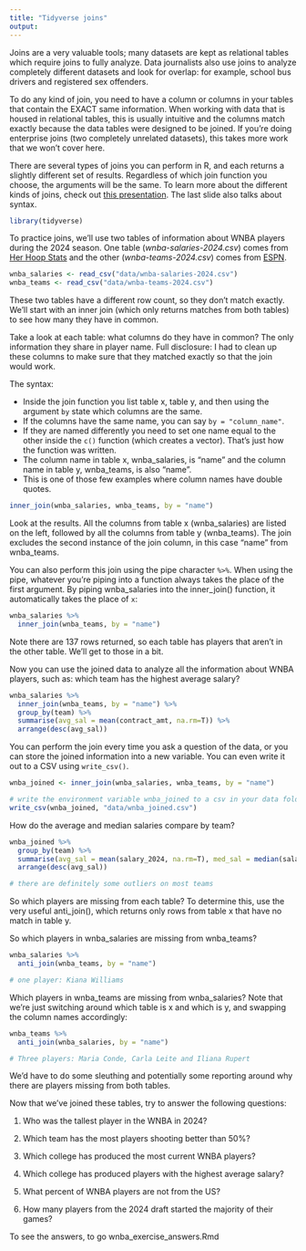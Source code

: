 ```yaml
---
title: "Tidyverse joins"
output: 
---
```


Joins are a very valuable tools; many datasets are kept as relational tables which require joins to fully analyze. Data journalists also use joins to analyze completely different datasets and look for overlap: for example, school bus drivers and registered sex offenders.

To do any kind of join, you need to have a column or columns in your tables that contain the EXACT same information. When working with data that is housed in relational tables, this is usually intuitive and the columns match exactly because the data tables were designed to be joined. If you're doing enterprise joins (two completely unrelated datasets), this takes more work that we won't cover here.

There are several types of joins you can perform in R, and each returns a slightly different set of results. Regardless of which join function you choose, the arguments will be the same. To learn more about the different kinds of joins, check out [this presentation](https://docs.google.com/presentation/d/1_rlOBML0-cseRSDwNbJljGmpMs2UiteseKoyhr10Y2A/edit?usp=sharing). The last slide also talks about syntax.

```r
library(tidyverse)
```

To practice joins, we'll use two tables of information about WNBA players during the 2024 season. One table (*wnba-salaries-2024.csv*) comes from [Her Hoop Stats](https://herhoopstats.com/) and the other (*wnba-teams-2024.csv*) comes from [ESPN](https://www.espn.com/wnba/).

```r
wnba_salaries <- read_csv("data/wnba-salaries-2024.csv")
wnba_teams <- read_csv("data/wnba-teams-2024.csv")
```

These two tables have a different row count, so they don't match exactly. We'll start with an inner join (which only returns matches from both tables) to see how many they have in common.

Take a look at each table: what columns do they have in common? The only information they share in player name. Full disclosure: I had to clean up these columns to make sure that they matched exactly so that the join would work.

The syntax:

-   Inside the join function you list table x, table y, and then using the argument `by` state which columns are the same.
-   If the columns have the same name, you can say `by = "column_name"`.
-   If they are named differently you need to set one name equal to the other inside the `c()` function (which creates a vector). That's just how the function was written.
-   The column name in table x, wnba_salaries, is "name" and the column name in table y, wnba_teams, is also "name".
-   This is one of those few examples where column names have double quotes.

```r
inner_join(wnba_salaries, wnba_teams, by = "name")
```

Look at the results. All the columns from table x (wnba_salaries) are listed on the left, followed by all the columns from table y (wnba_teams). The join excludes the second instance of the join column, in this case "name" from wnba_teams.

You can also perform this join using the pipe character `%>%`. When using the pipe, whatever you're piping into a function always takes the place of the first argument. By piping wnba_salaries into the inner_join() function, it automatically takes the place of `x`:

```r
wnba_salaries %>% 
  inner_join(wnba_teams, by = "name")
```

Note there are 137 rows returned, so each table has players that aren't in the other table. We'll get to those in a bit.

Now you can use the joined data to analyze all the information about WNBA players, such as: which team has the highest average salary?

```r
wnba_salaries %>% 
  inner_join(wnba_teams, by = "name") %>% 
  group_by(team) %>% 
  summarise(avg_sal = mean(contract_amt, na.rm=T)) %>% 
  arrange(desc(avg_sal))
```

You can perform the join every time you ask a question of the data, or you can store the joined information into a new variable. You can even write it out to a CSV using `write_csv()`.

```r
wnba_joined <- inner_join(wnba_salaries, wnba_teams, by = "name")

# write the environment variable wnba_joined to a csv in your data folder called wnba_joined.csv. This file is created by the function. 
write_csv(wnba_joined, "data/wnba_joined.csv")
```

How do the average and median salaries compare by team?

```r
wnba_joined %>% 
  group_by(team) %>% 
  summarise(avg_sal = mean(salary_2024, na.rm=T), med_sal = median(salary_2024, na.rm=T)) %>% 
  arrange(desc(avg_sal))

# there are definitely some outliers on most teams
```

So which players are missing from each table? To determine this, use the very useful anti_join(), which returns only rows from table x that have no match in table y.

So which players in wnba_salaries are missing from wnba_teams?

```r
wnba_salaries %>% 
  anti_join(wnba_teams, by = "name")

# one player: Kiana Williams 
```

Which players in wnba_teams are missing from wnba_salaries? Note that we're just switching around which table is x and which is y, and swapping the column names accordingly:

```r
wnba_teams %>% 
  anti_join(wnba_salaries, by = "name")

# Three players: Maria Conde, Carla Leite and Iliana Rupert
```

We'd have to do some sleuthing and potentially some reporting around why there are players missing from both tables.

Now that we've joined these tables, try to answer the following questions:

1.  Who was the tallest player in the WNBA in 2024?

2.  Which team has the most players shooting better than 50%?

3.  Which college has produced the most current WNBA players?

4.  Which college has produced players with the highest average salary?

5.  What percent of WNBA players are not from the US?

6.  How many players from the 2024 draft started the majority of their games?

To see the answers, to go wnba_exercise_answers.Rmd
